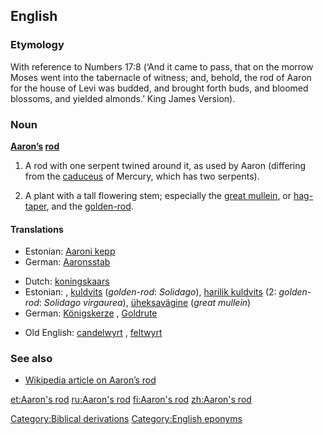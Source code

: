 {{wikisource1911Enc|Aaron's Rod}}
==English==

===Etymology===
With reference to Numbers 17:8 (‘And it came to pass, that on the morrow Moses went into the tabernacle of witness; and, behold, the rod of Aaron for the house of Levi was budded, and brought forth buds, and bloomed blossoms, and yielded almonds.’  King James Version).

===Noun===
'''[[Aaron]][['s|’s]] [[rod]]'''

# {{archaic}} A rod with one serpent twined around it, as used by Aaron (differing from the [[caduceus]] of Mercury, which has two serpents).
# {{botany}} A plant with a tall flowering stem; especially the [[great mullein]], or [[hag-taper]], and the [[golden-rod]].

====Translations====
{{trans-top|rod used by Aaron}}
*Estonian: [[Aaroni kepp]]
*German: [[Aaronsstab]] {{m}}
{{trans-mid}}
{{trans-bottom}}

{{trans-top|tall plant}}
*Dutch: [[koningskaars]] {{f}}
*Estonian: , [[kuldvits]] (''golden-rod'': ''Solidago''), [[harilik kuldvits]] (2: ''golden-rod'': ''Solidago virgaurea''), [[üheksavägine]] (''great mullein'')
*German: [[Königskerze]] {{f}}, [[Goldrute]] {{f}}
{{trans-mid}}
*Old English: [[candelwyrt]] {{f}}, [[feltwyrt]] {{f}}
{{trans-bottom}}

===See also===
*[[w:en:Aaron's_rod|Wikipedia article on Aaron’s rod]]

[[Category:Biblical derivations]]
[[Category:English eponyms]]

[[et:Aaron's rod]]
[[ru:Aaron's rod]]
[[fi:Aaron's rod]]
[[zh:Aaron's rod]]